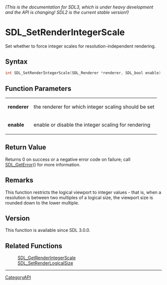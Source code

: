 ====== (This is the documentation for SDL3, which is under heavy development and the API is changing! SDL2 is the current stable version!) ======
= SDL_SetRenderIntegerScale =

Set whether to force integer scales for resolution-independent rendering.

== Syntax ==

<syntaxhighlight lang='c'>
int SDL_SetRenderIntegerScale(SDL_Renderer *renderer, SDL_bool enable);
</syntaxhighlight>

== Function Parameters ==

{|
|'''renderer'''
|the renderer for which integer scaling should be set
|-
|'''enable'''
|enable or disable the integer scaling for rendering
|}

== Return Value ==

Returns 0 on success or a negative error code on failure; call
[[SDL_GetError]]() for more information.

== Remarks ==

This function restricts the logical viewport to integer values - that is,
when a resolution is between two multiples of a logical size, the viewport
size is rounded down to the lower multiple.

== Version ==

This function is available since SDL 3.0.0.

== Related Functions ==

:[[SDL_GetRenderIntegerScale]]
:[[SDL_SetRenderLogicalSize]]

----
[[CategoryAPI]]


